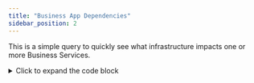 ```yaml
---
title: "Business App Dependencies"
sidebar_position: 2
---
```


This is a simple query to quickly see what infrastructure impacts one or more Business Services.

<details>
  <summary>Click to expand the code block</summary>
```sql
SELECT
    businessservice_fk
    ,business_service_name
    ,object_name           AS dependent_object_name
    ,related_object_url    AS dependent_object_url
    ,component_type
    ,port
    ,device_fk             AS impacted_device_fk
    ,impacted_object       AS impacted_device_name
    ,device_host
    ,device_subtype
    ,impact_reason
    ,relationship_type
    ,relationship_url
    ,trends_url
FROM view_dbb_adm_businessapp_composition_v2
WHERE 
    business_service_name IN ('<your-business-service-name-here>')
ORDER BY
    impacted_object;
```
</details>
